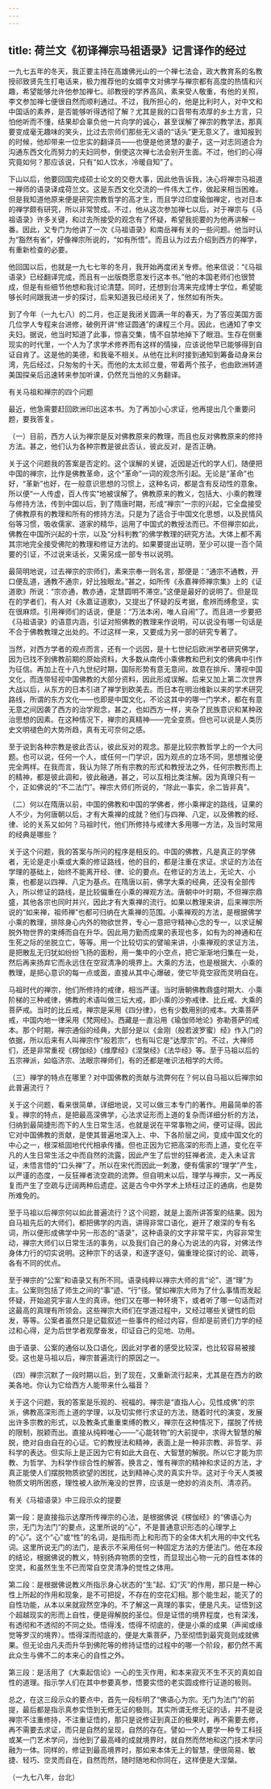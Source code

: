 ```yaml
---
---
---
```

title: 荷兰文《初译禅宗马祖语录》记言译作的经过
---




一九七五年的冬天，我正要主持在高雄佛光山的一个禅七法会，政大教育系的名教授祁致贤先生打电话来，极力推荐他的女婿李文对佛学与禅宗都有高度的热情和兴趣，希望能够允许他参加禅七。祁教授的学养高风，素来受人敬重，有他的关照，李文参加禅七便很自然而顺利通过。不过，我所担心的，他是比利时人，对中文和中国话的素养，是否能够听得透彻了解？尤其是我的口音带有浓厚的乡土方言，只怕他听而不懂，结果却会辜负他一片向学的诚心，甚至误解了禅宗的教学法，那真要变成毫无趣味的笑头，比过去宗师们那些无义语的“话头”更无意义了。谁知报到的时候，他却带来一位忠实的翻译员——也便是他贤慧的妻子，这一对志同道合为沟通东西文化而努力的夫妇同参，倒使这次禅七法会别开生面。不过，他们的心得究竟如何？那应该说，只有“如人饮水，冷暖自知”了。

下山以后，他要回国完成硕士论文的交卷大事，因此他告诉我，决心将禅宗马祖道一禅师的语录译成荷兰文。这是东西文化交流的一件伟大工作，做起来相当困难。但是我知道他原来便是研究宗教哲学的高才生，而且学过印度瑜伽禅定，也对日本的禅学颇有研究，所以非常赞成。不过，他从这次参加禅七以后，对于禅宗与《马祖语录》许多关键，和过去所接受的观念有了怀疑，希望我扼要的为他再讲解一番。因此，又专门为他讲了一次《马祖语录》和南岳禅有关的一些问题。他当时认为“豁然有省”，好像禅宗所说的，“如有所悟”。而且认为过去介绍到西方的禅学，有重新检查的必要。

他回国以后，也就是一九七七年的冬月，我开始再度闭关专修。他来信说：“《马祖语录》已经翻译完成，而且有一出版商愿意发行这本书。”他的本国老师们也很赞成，但是有些细节他想和我讨论清楚。同时，还想到台湾来完成博士学位，希望能够长时间跟我进一步的探讨，后来知道我已经闭关了，怅然如有所失。

到了今年（一九七八）的二月，也正是我闭关圆满一年的春天，为了答应美国方面几位学人专程来台进修，破例开讲“修证圆通”的课程三个月。因此，也通知了李文夫妇。据说，他当时知道了此事，惊喜交集，情不自禁地掉下了眼泪。生存在侧重现实的时代里，一个人为了求学术修养而有这样的情操，应该说他早已能够得到自证自肯了。这是他的美德，和我毫不相关。从他在比利时接到通知到筹备动身来台湾，先后经过，只匆匆的十天。而他的太太祁立曼，带着两个孩子，也由欧洲转道美国探亲后迅速转来参加听课，仍然充当他的义务翻译。





有关马祖和禅宗的四个问题


最近，他急需要赶回欧洲印出这本书。为了再加小心求证，他再提出几个重要问题，要我答复。

（一）目前，西方人认为禅宗是反对佛教原来的教理，而且也反对佛教原来的修持方法。甚之，他们认为各种宗教是彼此否认，彼此反对，是否正确。

关于这个问题我的答案是否定的。这个误解的关键，近因是近代的学人们，随便把中国的禅宗，比作是佛教革命，这个“革命”一词的观念所引起。无论是“革命”也好，“革新”也好，在一般意识思想的习惯上，这种名词，都是含有反动性的意象。所以便“一人传虚，百人传实”地被误解了。佛教原来的教义，包括大、小乘的教理与修持方法，传到中国以后，到了隋唐时期，形成“禅宗”一宗的兴起，它全盘接受了佛教原有的教理和所有的修持方法。只是为了适合于中国文化思想，以及民情风俗等习惯，吸收儒家、道家的精华，运用了中国式的教授法而已。不但禅宗如此，佛教在中国所兴起的十宗，以及“分科判教”的佛学教理的研究方法。大体上都不离其宗地完全接受佛陀的教理和修证方法的。如果要提出证明，至少可以提一百个简要的引证，不过说来话长，又需另成一部专书以说明。

最简明地说，过去禅宗的宗师们，素来宗奉一则名言，那便是：“通宗不通教，开口便乱道，通教不通宗，好比独眼龙。”甚之，如所传《永嘉禅师禅宗集》上的《证道歌》所说：“宗亦通，教亦通，定慧圆明不滞空。”这便是最好的说明了。但是现在的学者们，有人对《永嘉证道歌》，又提出了怀疑的反考据，愈辨而缚愈坚，实在很麻烦。引用禅师们的话说，便是：“万法本闲，唯人自闹”了。而且进一步要把《马祖语录》的语意内涵，引证对照佛教的教理来作说明，可以说没有哪一句话是不合于佛教教理之出处的。不过这样一来，又要成为另一部的研究专著了。

当然，对西方学者的观点而言，还有一个远因，是十七世纪后欧洲学者研究佛学，因为已找不到佛教前期的原始资料，大多数从南传小乘佛教和巴利文的佛典中引作为征信。再加上在十八九世纪时期，国际形势有意无意间，故意在排斥、薄视中国文化，而连带轻视中国佛教的大部分资料，因此形成误解。后来又加上第二次世界大战以后，从东方的日本引进了禅学到欧美去。而日本在明治维新以来的学术研究路线，所谓的东方文化——也即是中国文化，不论这其中的哪一门学术，都在有意无意之间因袭了西方的治学观念，甚之，也如西方一样，夹杂了民族意识和某种政治思想的因素。在这种情况下，禅宗的真精神——完全变质。但也可以说是人类历史文明褪色的大势所趋，真有无可奈何之感。

至于说到各种宗教是彼此否认，彼此反对的观念。那是比较宗教哲学上的一个大问题。也可以说，任何一个人，或任何一门学识，因为观点的立场不同，思想推论便完全两样。在我而言，我认为除了所有宗教的形式和教授法之外，任何宗教形而上的精神，都是彼此调和，彼此融通，甚之，可以互相比类注解。因为真理只有一个，正如佛说的“不二法门”。禅宗大师们所说的，“除此一事实，余二皆非真”。

（二）何以在隋唐以前，中国的佛教和中国的学佛者，修小乘禅定的路线，证果的人不少，为何唐朝以后，才有大乘禅的成就？他们与四禅、八定，以及佛教的经、律、论的关系又如何？马祖时代，他们所修持与戒律大多用哪一方法，及当时常用的经典是哪些？

关于这个问题，我的答案与所问的程序是相反的。中国的佛教，凡是真正的学佛者，无论是走小乘或大乘的修证路线，他的目的，都是注重在求证。求证的方法在学理的基础上，始终不能离开经、律、论的要点。在修证的方法上，无论大、小乘，也都是以四禅、八定为基点。在隋唐以前，佛学大乘的经典，还没有全部传入，所以修证的路线，是比较偏重在小乘的禅观方法。唐朝中叶时期，不但禅宗鼎盛，其他各宗也同时并兴，因此才有大乘禅的流行。如果以教理来讲，后来禅宗所说的“如来禅，祖师禅”也都可归纳在大乘禅的范围。小乘禅观的方法，是根据佛学小乘的教理，排除身心内外的物欲世界，专心一意把守精神心念的专一，以求证解脱外物世界的束缚而自在升华。因此用力勤而成果的表现也多，如有为的神通和在生死之际的坐脱立亡，等等。用一个比较切实的譬喻来讲，小乘禅观的求证方法，是把散乱无归犹如纷纷飞扬的面粉，用一集中的小空点，把它渐渐地归集在一处，然后再来扬弃它而永远住在空寂清净的境界上。大乘的方法，也是根据大、小乘的教理，是把心意识的每一点或面，直接从其中心爆破，使它毕竟空寂而灵明自在。

马祖时代的禅宗，他们所修持的戒律，相当严谨。当时唐朝佛教鼎盛时期大、小乘阶梯的三种戒律，佛教的术语叫做三坛大戒，即小乘的沙弥戒律、比丘戒、大乘的菩萨戒。当时的比丘戒，禅宗是采用《四分律》，也有少数用别的戒本。大乘菩萨戒，中国内地一律采用《梵网经》。西藏是一直沿用《瑜伽师地论》弥勒菩萨的戒本。那个时期，禅宗通俗的经典，大部分是以《金刚（般若波罗蜜）经》作入门的依据，所以后来有人叫禅宗作“般若宗”，也有叫它是“达摩宗”的。不过，大禅师们，还是非常重视《楞伽经》《维摩经》《涅槃经》《法华经》等。至于马祖以后的五宗禅派，如临济宗、法眼宗禅师们，有的还都是唯识法相学的大师。

（三）禅学的特点在哪里？对中国佛教的贡献与流弊何在？何以自马祖以后禅宗如此普遍流行？

关于这个问题，看来很简单，详细地说，又可以做三本专门的著作。用最简单的答复。禅宗的特点，是把最高深佛学，心法求证形而上道的复杂而详细分析的方法，归纳到最简捷形而下的人生日常生活，也就是说在平常事物之间，便可证得。因此它对中国佛教的贡献，是使其普遍地深入上、中、下各阶层之间，变成中国文化的中心之一，根深柢固地代代相承传播。但也正因为它把高深的形而上道，变化在平凡的人生日常生活之中而自然的流露，因此产生了后世的狂禅者流，走入未证言证，未悟言悟的“口头禅”了。所以在宋代而因此一刺激，便有儒家的“理学”产生，以严谨的态度，一反狂禅者流空疏的流弊。但自明末以后，理学与禅宗，又一再反复而产生了空疏与迂阔两种后遗症。这是古今中外学术上矫枉过正的通病，也是势所难免的。

至于马祖以后禅宗何以如此普遍流行？这个问题，就是上面所讲答案的结果。因为自马祖先后的大师们，都把佛学的内涵，讲得非常口语化，避开了艰深的专有名词，所以便形成佛学中另一形态的“语录”，这种语录的文字非常平实，内容非常生动，禅宗大师们以日常生活的事务，以及我们自己的身心为说法的内容，对佛法作身体力行的切实说明。这种宗下的话录，和逐字逐句，偏重理论探讨的论、疏等，各有不同的优点。

至于禅宗的“公案”和语录又有所不同。语录纯粹以禅宗大师的言“论”、道“理”为主。公案则包括了师生之间的“事”迹、“行”径。譬如禅宗大师为了什么事情而发起怀疑，开始追究宇宙人生的真谛。他们又在哪一种环境下，或者听了哪一句话而对这最高的真理有所领会。这些禅宗大师们在学道过程中，又经过哪些关键性的启发，等等。公案者虽然只是记载叙述一些事件的经过内容，但却是前贤们力学的经过和心得，足为后世学者观摩奋发，印证自己的见地、功用。

由于语录、公案的通俗以及口语化，因此对学者的感受比较深，也比较容易被接受。这也是马祖以后，禅宗普遍流行的原因之一。

（四）禅宗沉默了一段时期以后，到了现在，又重新流行起来，尤其是在西方的欧美各地。你认为它给西方人能带来什么福音？

关于这个问题，我的答案是乐观的、祝福的。禅宗是“直指人心，见性成佛”的宗派，佛教高深形而上道的学理，以及切实修行求证的方法，随着时代的演变，发展出许多宗教的形式，以及教条式重重束缚的教义，禅宗在这种情况下，摆脱了传统的限制，脱颖而出。直接从纯粹唯心——“心能转物”的大前提中，求得大智慧的解脱，绝对自由自在的心证。它的教授法和精神，表面上是一种非宗教、非哲学、非科学的表达。但实际上是正因为它有如此大自在、大智慧的解脱。所以它才能为宗教、为哲学、为科学作综合性的解答。换言之，惟有禅宗的精神和求证的方法，才真正能使人们摆脱物质欲望的困扰，达到精神心灵的真实升华。这对于今天人类被物质文明所困惑，理性被人欲所淹没的世界，应该是一绝妙的消炎剂、清凉药。





有关《马祖语录》中三段示众的提要


第一段：是直接指示达摩所传禅宗的心法，是根据佛说《楞伽经》的“佛语心为宗，无门为法门”的要点，这里所说的“心”，不是普通意识形态的心理学上的“心”。这个“心”或“性”的名词，是指形而上和形而下的全体大机大用的中文代名词。这里所说无门的法门，是表示不采用任何一种固定方法的方便法门。他在本段的结论，根据佛说的教义，特别扬弃物质的空性，而显现出心物一元的自性本体的空灵，和虽然生生不已而常自空灵清净的觉性之体用。

第二段：是根据佛说教义所指示身心状态的“生”起、幻“灭”的作用，那只是一种心性上所起的作用和现象，是不可把捉，不存在的空花幻相。那个能生起，能灭了的自性功能，从本以来就寂然空净的。不了解这一真理的事实，便是凡夫。证悟到这个超越现实的形而上自性，便是得解脱的圣位。但是证悟的境界程度，也有深浅，有透彻和不透彻的不同之处。悟得浅，悟得不彻底的，便是小乘的成果（声闻或缘觉等罗汉的境界）。悟得深而彻底的，便是大乘菩萨，乃至彻悟到最究竟则成就佛果。但无论由凡夫而升华到佛陀等的修持证悟的过程中的哪一个阶段，都仍然不离此众生与佛不二的本来心的自性之外。

第三段：是活用了《大乘起信论》一心的生灭作用，和本来寂灭不生不灭的真如自性的道理。指示学人们在其中参要真参，悟要实悟的老实圆成修行证道的极则。

总之，在这三段示众的要点中，首先一段标明了“佛语心为宗。无门为法门”的前提，最后都是指示真参实悟到无修无证的极则。其实所谓无修无证的话，并不是说禅宗不注重修持，不注重证悟的，那只是说修证到真正的极果时，再不需要去修，再不需要去求证，而只是自然的呈现，自然的存在。譬如一个人要学一种专工科技或某一门艺术学问，当他到了最高峰的成就境界时，就自然而然地和这门技术学问融为一体。同样的，修证到最高境界时，那如来本体无上的智慧，便很简易、敏捷、轻巧、空灵而自在，自然而然，随时随地和你同在，这样便是大涅槃。


（一九七八年，台北）